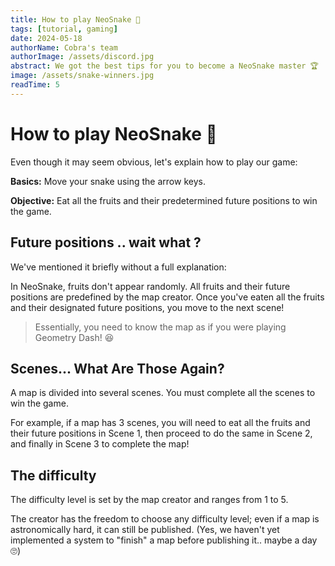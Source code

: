 ```yaml
---
title: How to play NeoSnake 🐍
tags: [tutorial, gaming]
date: 2024-05-18
authorName: Cobra's team
authorImage: /assets/discord.jpg
abstract: We got the best tips for you to become a NeoSnake master 🏆
image: /assets/snake-winners.jpg
readTime: 5
---
```


# How to play NeoSnake 🐍

Even though it may seem obvious, let's explain how to play our game:

**Basics:** Move your snake using the arrow keys.

**Objective:** Eat all the fruits and their predetermined future positions to win the game.

## Future positions .. wait what ?

We've mentioned it briefly without a full explanation:

In NeoSnake, fruits don't appear randomly. All fruits and their future positions are predefined by the map creator. Once you've eaten all the fruits and their designated future positions, you move to the next scene!

> Essentially, you need to know the map as if you were playing Geometry Dash! 😆

## Scenes... What Are Those Again?

A map is divided into several scenes. You must complete all the scenes to win the game.

For example, if a map has 3 scenes, you will need to eat all the fruits and their future positions in Scene 1, then proceed to do the same in Scene 2, and finally in Scene 3 to complete the map!

## The difficulty

The difficulty level is set by the map creator and ranges from 1 to 5.

The creator has the freedom to choose any difficulty level; even if a map is astronomically hard, it can still be published. (Yes, we haven't yet implemented a system to "finish" a map before publishing it.. maybe a day 🙄)
